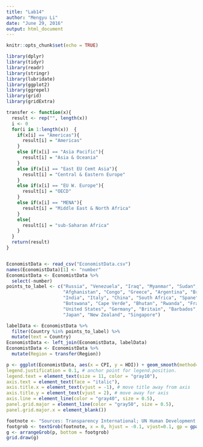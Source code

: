 ```yaml
---
title: "Lab14"
author: "Mengyu Li"
date: "June 29, 2016"
output: html_document
---
```


```r
knitr::opts_chunk$set(echo = TRUE)
```

```r
library(dplyr)
library(tidyr)
library(readr)
library(stringr)
library(lubridate)
library(ggplot2)
library(ggrepel)
library(grid)
library(gridExtra)
```

```r
transfer <- function(x){
  result <- rep("", length(x))
  i <- 0
  for(i in 1:length(x))  {
    if(x[i] == "Americas"){
      result[i] = "Americas"
    }
    else if(x[i] == "Asia Pacific"){
      result[i] = "Asia & Oceania"
    }
    else if(x[i] == "East EU Cemt Asia"){
      result[i] = "Central & Eastern Europe"
    }
    else if(x[i] == "EU W. Europe"){
      result[i] = "OECD"
    }
    else if(x[i] == "MENA"){
      result[i] = "Middle East & North Africa"
    }
    else{
      result[i] = "sub-Saharan Africa"
    }
  }
  return(result)
}


EconomistData <- read_csv("EconomistData.csv")
names(EconomistData)[1] <- "number"
EconomistData <- EconomistData %>%
  select(-number)
points_to_label <- c("Russia", "Venezuela", "Iraq", "Myanmar", "Sudan",
                     "Afghanistan", "Congo", "Greece", "Argentina", "Brazil",
                     "India", "Italy", "China", "South Africa", "Spane",
                     "Botswana", "Cape Verde", "Bhutan", "Rwanda", "France",
                     "United States", "Germany", "Britain", "Barbados", "Norway", 
                     "Japan", "New Zealand", "Singapore")

labelData <- EconomistData %>%
  filter(Country %in% points_to_label) %>%
  mutate(text = Country)
EconomistData <- left_join(EconomistData, labelData)
EconomistData <- EconomistData %>%
  mutate(Region = transfer(Region))

p <- ggplot(EconomistData, aes(x = CPI, y = HDI)) + geom_smooth(method="lm",se=FALSE,color="red", formula = y ~ log(x)) + geom_point(aes(color = Region), shape = 1, size = 2, stroke = 2) + geom_text_repel(aes(label = text), color = "gray20") + xlab("Corruption Perceptions Index, 2011(10 = least corrupt)") + ylab("Human Development Index, 2011(1 = Best)") + ggtitle("Corruption and Human Develpment") + scale_x_continuous(limits = c(1, 10), breaks = c(1,2,3,4,5,6,7,8,9,10)) + scale_y_continuous(limits = c(0.2, 1.0), breaks = c(0.2,0.3,0.4,0.5,0.6,0.7,0.8,0.9,1.0)) + scale_color_manual(values = c("#099DD7", "#28AADC","#248E84", "#F2583F", "#24576D", "#96503F")) + theme_minimal() + theme(legend.position = "top", legend.direction = "horizontal", text = element_text(color = "gray20"),
legend.justification = 0.1, # anchor point for legend.position.
legend.text = element_text(size = 11, color = "gray10"),
axis.text = element_text(face = "italic"),
axis.title.x = element_text(vjust = -1), # move title away from axis
axis.title.y = element_text(vjust = 2), # move away for axis
axis.line = element_line(color = "gray40", size = 0.5),
panel.grid.major = element_line(color = "gray50", size = 0.5),
panel.grid.major.x = element_blank())

footnote <- "Sources: Transparency International; UN Human Development Report"
footgrob <- textGrob(footnote, x = 0, hjust = -0.1, vjust=0.1, gp = gpar(fontface = "italic", fontsize = 12))
g <- arrangeGrob(p, bottom = footgrob)
grid.draw(g)

```

